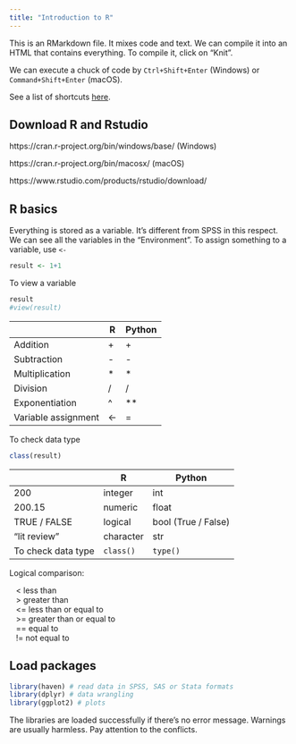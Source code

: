 ```yaml
---
title: "Introduction to R"
---
```


This is an RMarkdown file. It mixes code and text. We can compile it into an HTML that contains everything. To compile it, click on “Knit”.

We can execute a chuck of code by `Ctrl+Shift+Enter` (Windows) or `Command+Shift+Enter` (macOS).

See a list of shortcuts [here](https://bookdown.org/yihui/rmarkdown-cookbook/rstudio-shortcuts.html).

## Download R and Rstudio

https://cran.r-project.org/bin/windows/base/ (Windows)

https://cran.r-project.org/bin/macosx/ (macOS)

https://www.rstudio.com/products/rstudio/download/


## R basics

Everything is stored as a variable. It's different from SPSS in this respect. We can see all the variables in the "Environment". To assign something to a variable, use `<-`
```r
result <- 1+1
```
To view a variable
```r
result
#view(result)
```

|                    | R  | Python |
| ------------------ | -- | ------ |
| Addition           | +  | +      |
| Subtraction        | -  | -      |
| Multiplication     | *  | *      |
| Division           | /  | /      |
| Exponentiation     | ^  | **     |
| Variable assignment| <- | =      |

To check data type
```r
class(result)
```
|                    | R         | Python              |
| ------------------ | --------- | ------------------- |
| 200                | integer   | int                 |
| 200.15             | numeric   | float               |
| TRUE / FALSE       | logical   | bool (True / False) |
| "lit review"       | character | str                 |
| To check data type | `class()` | `type()`            |


Logical comparison:

|    <  less than
|    >  greater than
|    <= less than or equal to
|    >= greater than or equal to
|    == equal to
|    != not equal to

## Load packages
```r
library(haven) # read data in SPSS, SAS or Stata formats
library(dplyr) # data wrangling
library(ggplot2) # plots
```
The libraries are loaded successfully if there's no error message. Warnings are usually harmless. Pay attention to the conflicts.


